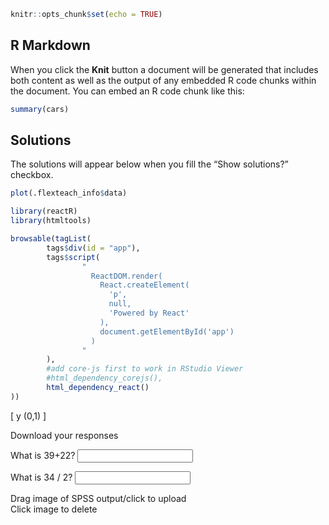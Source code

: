 ```r
knitr::opts_chunk$set(echo = TRUE)
```

## R Markdown


When you click the **Knit** button a document will be generated that includes both content as well as the output of any embedded R code chunks within the document. You can embed an R code chunk like this:

```r
summary(cars)
```

## Solutions

The solutions will appear below when you fill the "Show solutions?" checkbox.

```r
plot(.flexteach_info$data)
```



```r
library(reactR)
library(htmltools)

browsable(tagList(
        tags$div(id = "app"),
        tags$script(
                "
                  ReactDOM.render(
                    React.createElement(
                      'p',
                      null,
                      'Powered by React'
                    ),
                    document.getElementById('app')
                  )
                "
        ),
        #add core-js first to work in RStudio Viewer
        #html_dependency_corejs(),
        html_dependency_react()
))
```


\[
y \sim \mbox{Normal}(0,1)
\]


<a id="test2-button" class="btn btn-default" target="_blank">
  <i class="fa fa-file-download" role="presentation" aria-label="file-download icon"></i>
    Download your responses
</a>


What is 39+22? <input id='test2-input-q1'/>

What is 34 / 2? <input id='test2-input-q2'/>

<div id="drop-region-q3" class="drop-region">
  <div class="drop-message">
<p>Drag image of SPSS output/click to upload<br/>Click image to delete</p>
  </div>
  <div class="image-preview"></div>
</div>


